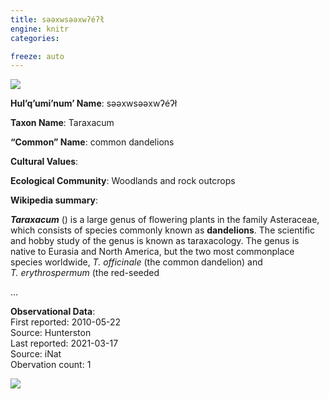 ```yaml
---
title: səәxwsəәxwʔéʔł
engine: knitr
categories:

freeze: auto
---
```

![](https://inaturalist-open-data.s3.amazonaws.com/photos/35280454/medium.jpg){fig-alt="səәxwsəәxwʔéʔł - common dandelions"}

**Hul'q'umi'num' Name**: səәxwsəәxwʔéʔł



**Taxon Name**: Taraxacum

**"Common" Name**: common dandelions

**Cultural Values**:  

::: {layout-nrow=1 style="width:60%"}

:::

**Ecological Community**: Woodlands and rock outcrops

**Wikipedia summary**:  
<p class="mw-empty-elt">

</p>
<p><i><b>Taraxacum</b></i> (<span></span>) is a large genus of flowering plants in the family Asteraceae, which consists of species commonly known as <b>dandelions</b>. The scientific and hobby study of the genus is known as taraxacology. The genus is native to Eurasia and North America, but the two most commonplace species worldwide, <i>T.&#160;officinale</i> (the common dandelion) and <i>T.&#160;erythrospermum</i> (the red-seeded</p>...

**Observational Data**:   
First reported: 2010-05-22  
Source: Hunterston  
Last reported: 2021-03-17  
Source: iNat  
Obervation count: 1

![](community_dist.png)
